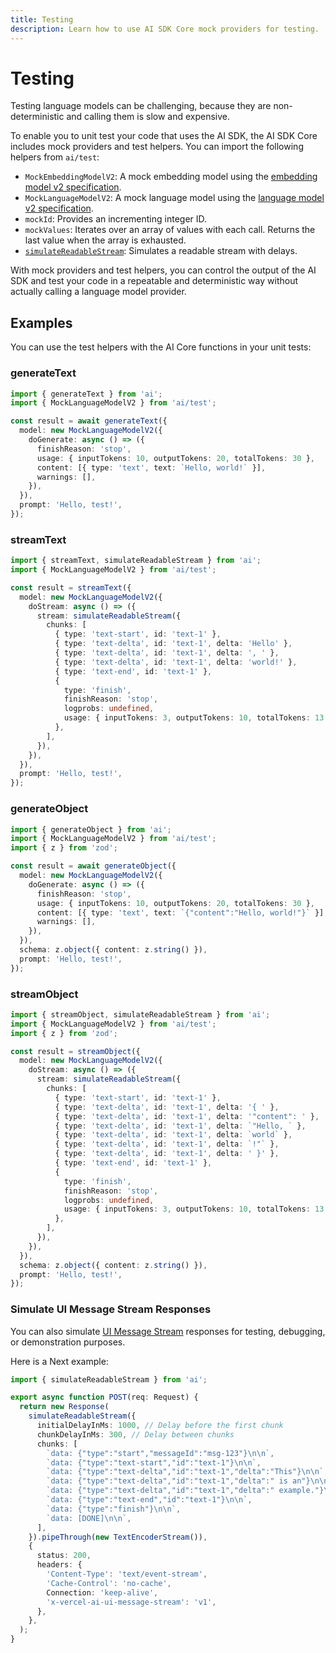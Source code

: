 ```yaml
---
title: Testing
description: Learn how to use AI SDK Core mock providers for testing.
---
```


# Testing

Testing language models can be challenging, because they are non-deterministic
and calling them is slow and expensive.

To enable you to unit test your code that uses the AI SDK, the AI SDK Core
includes mock providers and test helpers. You can import the following helpers from `ai/test`:

- `MockEmbeddingModelV2`: A mock embedding model using the [embedding model v2 specification](https://github.com/vercel/ai/blob/v5/packages/provider/src/embedding-model/v2/embedding-model-v2.ts).
- `MockLanguageModelV2`: A mock language model using the [language model v2 specification](https://github.com/vercel/ai/blob/v5/packages/provider/src/language-model/v2/language-model-v2.ts).
- `mockId`: Provides an incrementing integer ID.
- `mockValues`: Iterates over an array of values with each call. Returns the last value when the array is exhausted.
- [`simulateReadableStream`](/docs/reference/ai-sdk-core/simulate-readable-stream): Simulates a readable stream with delays.

With mock providers and test helpers, you can control the output of the AI SDK
and test your code in a repeatable and deterministic way without actually calling
a language model provider.

## Examples

You can use the test helpers with the AI Core functions in your unit tests:

### generateText

```ts
import { generateText } from 'ai';
import { MockLanguageModelV2 } from 'ai/test';

const result = await generateText({
  model: new MockLanguageModelV2({
    doGenerate: async () => ({
      finishReason: 'stop',
      usage: { inputTokens: 10, outputTokens: 20, totalTokens: 30 },
      content: [{ type: 'text', text: `Hello, world!` }],
      warnings: [],
    }),
  }),
  prompt: 'Hello, test!',
});
```

### streamText

```ts
import { streamText, simulateReadableStream } from 'ai';
import { MockLanguageModelV2 } from 'ai/test';

const result = streamText({
  model: new MockLanguageModelV2({
    doStream: async () => ({
      stream: simulateReadableStream({
        chunks: [
          { type: 'text-start', id: 'text-1' },
          { type: 'text-delta', id: 'text-1', delta: 'Hello' },
          { type: 'text-delta', id: 'text-1', delta: ', ' },
          { type: 'text-delta', id: 'text-1', delta: 'world!' },
          { type: 'text-end', id: 'text-1' },
          {
            type: 'finish',
            finishReason: 'stop',
            logprobs: undefined,
            usage: { inputTokens: 3, outputTokens: 10, totalTokens: 13 },
          },
        ],
      }),
    }),
  }),
  prompt: 'Hello, test!',
});
```

### generateObject

```ts
import { generateObject } from 'ai';
import { MockLanguageModelV2 } from 'ai/test';
import { z } from 'zod';

const result = await generateObject({
  model: new MockLanguageModelV2({
    doGenerate: async () => ({
      finishReason: 'stop',
      usage: { inputTokens: 10, outputTokens: 20, totalTokens: 30 },
      content: [{ type: 'text', text: `{"content":"Hello, world!"}` }],
      warnings: [],
    }),
  }),
  schema: z.object({ content: z.string() }),
  prompt: 'Hello, test!',
});
```

### streamObject

```ts
import { streamObject, simulateReadableStream } from 'ai';
import { MockLanguageModelV2 } from 'ai/test';
import { z } from 'zod';

const result = streamObject({
  model: new MockLanguageModelV2({
    doStream: async () => ({
      stream: simulateReadableStream({
        chunks: [
          { type: 'text-start', id: 'text-1' },
          { type: 'text-delta', id: 'text-1', delta: '{ ' },
          { type: 'text-delta', id: 'text-1', delta: '"content": ' },
          { type: 'text-delta', id: 'text-1', delta: `"Hello, ` },
          { type: 'text-delta', id: 'text-1', delta: `world` },
          { type: 'text-delta', id: 'text-1', delta: `!"` },
          { type: 'text-delta', id: 'text-1', delta: ' }' },
          { type: 'text-end', id: 'text-1' },
          {
            type: 'finish',
            finishReason: 'stop',
            logprobs: undefined,
            usage: { inputTokens: 3, outputTokens: 10, totalTokens: 13 },
          },
        ],
      }),
    }),
  }),
  schema: z.object({ content: z.string() }),
  prompt: 'Hello, test!',
});
```

### Simulate UI Message Stream Responses

You can also simulate [UI Message Stream](/docs/ai-sdk-ui/stream-protocol#ui-message-stream) responses for testing,
debugging, or demonstration purposes.

Here is a Next example:

```ts filename="route.ts"
import { simulateReadableStream } from 'ai';

export async function POST(req: Request) {
  return new Response(
    simulateReadableStream({
      initialDelayInMs: 1000, // Delay before the first chunk
      chunkDelayInMs: 300, // Delay between chunks
      chunks: [
        `data: {"type":"start","messageId":"msg-123"}\n\n`,
        `data: {"type":"text-start","id":"text-1"}\n\n`,
        `data: {"type":"text-delta","id":"text-1","delta":"This"}\n\n`,
        `data: {"type":"text-delta","id":"text-1","delta":" is an"}\n\n`,
        `data: {"type":"text-delta","id":"text-1","delta":" example."}\n\n`,
        `data: {"type":"text-end","id":"text-1"}\n\n`,
        `data: {"type":"finish"}\n\n`,
        `data: [DONE]\n\n`,
      ],
    }).pipeThrough(new TextEncoderStream()),
    {
      status: 200,
      headers: {
        'Content-Type': 'text/event-stream',
        'Cache-Control': 'no-cache',
        Connection: 'keep-alive',
        'x-vercel-ai-ui-message-stream': 'v1',
      },
    },
  );
}
```
